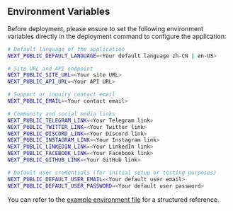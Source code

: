 ## Environment Variables

Before deployment, please ensure to set the following environment variables directly in the deployment command to configure the application:

```bash
# Default language of the application
NEXT_PUBLIC_DEFAULT_LANGUAGE=<Your default language zh-CN | en-US>

# Site URL and API endpoint
NEXT_PUBLIC_SITE_URL=<Your site URL>
NEXT_PUBLIC_API_URL=<Your API URL>

# Support or inquiry contact email
NEXT_PUBLIC_EMAIL=<Your contact email>

# Community and social media links
NEXT_PUBLIC_TELEGRAM_LINK=<Your Telegram link>
NEXT_PUBLIC_TWITTER_LINK=<Your Twitter link>
NEXT_PUBLIC_DISCORD_LINK=<Your Discord link>
NEXT_PUBLIC_INSTAGRAM_LINK=<Your Instagram link>
NEXT_PUBLIC_LINKEDIN_LINK=<Your LinkedIn link>
NEXT_PUBLIC_FACEBOOK_LINK=<Your Facebook link>
NEXT_PUBLIC_GITHUB_LINK=<Your GitHub link>

# Default user credentials (for initial setup or testing purposes)
NEXT_PUBLIC_DEFAULT_USER_EMAIL=<Your default user email>
NEXT_PUBLIC_DEFAULT_USER_PASSWORD=<Your default user password>
```

You can refer to the [example environment file](https://github.com/perfect-panel/ppanel-web/blob/main/apps/user/.env.template) for a structured reference.



<Giscus />
